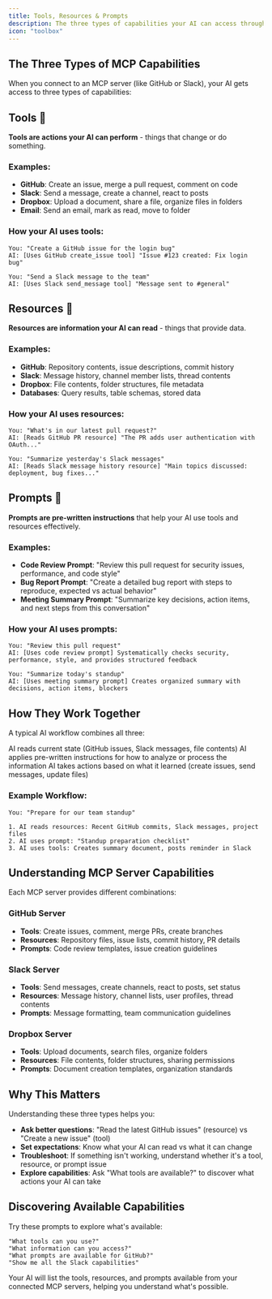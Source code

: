 ```yaml
---
title: Tools, Resources & Prompts
description: The three types of capabilities your AI can access through MCP
icon: "toolbox"
---
```


## The Three Types of MCP Capabilities

When you connect to an MCP server (like GitHub or Slack), your AI gets access to three types of capabilities:

## Tools 🔧

**Tools are actions your AI can perform** - things that change or do something.

### Examples:
- **GitHub**: Create an issue, merge a pull request, comment on code
- **Slack**: Send a message, create a channel, react to posts  
- **Dropbox**: Upload a document, share a file, organize files in folders
- **Email**: Send an email, mark as read, move to folder

### How your AI uses tools:
```
You: "Create a GitHub issue for the login bug"
AI: [Uses GitHub create_issue tool] "Issue #123 created: Fix login bug"

You: "Send a Slack message to the team"  
AI: [Uses Slack send_message tool] "Message sent to #general"
```

## Resources 📄

**Resources are information your AI can read** - things that provide data.

### Examples:
- **GitHub**: Repository contents, issue descriptions, commit history
- **Slack**: Message history, channel member lists, thread contents
- **Dropbox**: File contents, folder structures, file metadata
- **Databases**: Query results, table schemas, stored data

### How your AI uses resources:
```
You: "What's in our latest pull request?"
AI: [Reads GitHub PR resource] "The PR adds user authentication with OAuth..."

You: "Summarize yesterday's Slack messages"
AI: [Reads Slack message history resource] "Main topics discussed: deployment, bug fixes..."
```

## Prompts 💭

**Prompts are pre-written instructions** that help your AI use tools and resources effectively.

### Examples:
- **Code Review Prompt**: "Review this pull request for security issues, performance, and code style"
- **Bug Report Prompt**: "Create a detailed bug report with steps to reproduce, expected vs actual behavior"
- **Meeting Summary Prompt**: "Summarize key decisions, action items, and next steps from this conversation"

### How your AI uses prompts:
```
You: "Review this pull request"
AI: [Uses code review prompt] Systematically checks security, performance, style, and provides structured feedback

You: "Summarize today's standup"  
AI: [Uses meeting summary prompt] Creates organized summary with decisions, action items, blockers
```

## How They Work Together

A typical AI workflow combines all three:

<Steps>
  <Step title="Read Resources">
    AI reads current state (GitHub issues, Slack messages, file contents)
  </Step>
  <Step title="Use Prompts">
    AI applies pre-written instructions for how to analyze or process the information
  </Step>
  <Step title="Execute Tools">
    AI takes actions based on what it learned (create issues, send messages, update files)
  </Step>
</Steps>

### Example Workflow:
```
You: "Prepare for our team standup"

1. AI reads resources: Recent GitHub commits, Slack messages, project files
2. AI uses prompt: "Standup preparation checklist"
3. AI uses tools: Creates summary document, posts reminder in Slack
```

## Understanding MCP Server Capabilities

Each MCP server provides different combinations:

### GitHub Server
- **Tools**: Create issues, comment, merge PRs, create branches
- **Resources**: Repository files, issue lists, commit history, PR details
- **Prompts**: Code review templates, issue creation guidelines

### Slack Server  
- **Tools**: Send messages, create channels, react to posts, set status
- **Resources**: Message history, channel lists, user profiles, thread contents
- **Prompts**: Message formatting, team communication guidelines

### Dropbox Server
- **Tools**: Upload documents, search files, organize folders
- **Resources**: File contents, folder structures, sharing permissions
- **Prompts**: Document creation templates, organization standards

## Why This Matters

Understanding these three types helps you:

- **Ask better questions**: "Read the latest GitHub issues" (resource) vs "Create a new issue" (tool)
- **Set expectations**: Know what your AI can read vs what it can change
- **Troubleshoot**: If something isn't working, understand whether it's a tool, resource, or prompt issue
- **Explore capabilities**: Ask "What tools are available?" to discover what actions your AI can take

## Discovering Available Capabilities

Try these prompts to explore what's available:

```
"What tools can you use?"
"What information can you access?"  
"What prompts are available for GitHub?"
"Show me all the Slack capabilities"
```

Your AI will list the tools, resources, and prompts available from your connected MCP servers, helping you understand what's possible.